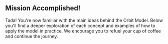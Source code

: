 ## Mission Accomplished!

Tada! You're now familiar with the main ideas behind the Orbit Model.
Below you'll find a deeper exploration of each concept
and examples of how to apply the model in practice. We encourage you to
refuel your cup of coffee and continue the journey.
